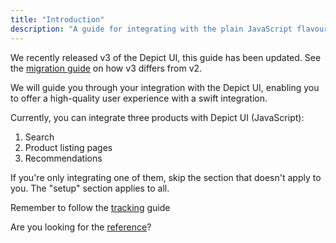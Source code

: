 ```yaml
---
title: "Introduction"
description: "A guide for integrating with the plain JavaScript flavour of the Depict UI"
---
```


<Note>We recently released v3 of the Depict UI, this guide has been updated. See the [migration guide](/other-guides/sdk-migration-v2-v3) on how v3 differs from v2.</Note>

We will guide you through your integration with the Depict UI, enabling you to offer a high-quality user experience with a swift integration.

Currently, you can integrate three products with Depict UI (JavaScript):

1. Search
2. Product listing pages
3. Recommendations

If you're only integrating one of them, skip the section that doesn't apply to you. The "setup" section applies to all.

<Tip>Remember to follow the [tracking](/js-ui-guide/tracking) guide</Tip>

<Info>Are you looking for the [reference](/reference/search-sdk/js-ui)?</Info>
